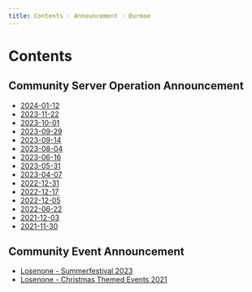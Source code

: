 ```yaml
---
title: Contents · Announcement · Ourmoe
---
```


# Contents


## Community Server Operation Announcement

- [2024-01-12](server_operation/2024-01-12)
- [2023-11-22](server_operation/2023-11-22)
- [2023-10-01](server_operation/2023-10-01)
- [2023-09-29](server_operation/2023-09-29)
- [2023-09-14](server_operation/2023-09-14)
- [2023-08-04](server_operation/2023-08-04)
- [2023-06-16](server_operation/2023-06-16)
- [2023-05-31](server_operation/2023-05-31)
- [2023-04-07](server_operation/2023-04-07)
- [2022-12-31](server_operation/2022-12-31)
- [2022-12-17](server_operation/2022-12-17)
- [2022-12-05](server_operation/2022-12-05)
- [2022-06-22](server_operation/2022-06-22)
- [2021-12-03](server_operation/2021-12-03)
- [2021-11-30](server_operation/2021-11-30)

## Community Event Announcement

- [Losenone - Summerfestival 2023](community_event/2023-08-12)
- [Losenone - Christmas Themed Events 2021](community_event/2021-12-14)